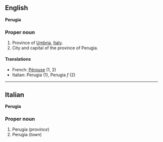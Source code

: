 ==English==
'''Perugia'''

===Proper noun===

#Province of [[Umbria]], [[Italy]].
#City and capital of the province of Perugia.

====Translations====

*French: [[Pérouse]] (1, 2)
*Italian: Perugia (1), Perugia ''f'' (2)

----

==Italian==
'''Perugia'''

===Proper noun===

#Perugia (''province'')
#Perugia (''town'')